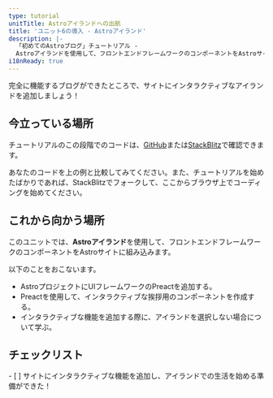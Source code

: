 ```yaml
---
type: tutorial
unitTitle: Astroアイランドへの出航
title: 'ユニット6の導入 - Astroアイランド'
description: |-
  「初めてのAstroブログ」チュートリアル -
  Astroアイランドを使用して、フロントエンドフレームワークのコンポーネントをAstroサイトに組み込む
i18nReady: true
---
```



完全に機能するブログができたところで、サイトにインタラクティブなアイランドを追加しましょう！

## 今立っている場所

チュートリアルのこの段階でのコードは、[GitHub](https://github.com/withastro/blog-tutorial-demo/tree/unit-6/start)または[StackBlitz](https://stackblitz.com/github/withastro/blog-tutorial-demo/tree/unit-6/start?file=src/pages/index.astro)で確認できます。

あなたのコードを上の例と比較してみてください。また、チュートリアルを始めたばかりであれば、StackBlitzでフォークして、ここからブラウザ上でコーディングを始めてください。

## これから向かう場所

このユニットでは、**Astroアイランド**を使用して、フロントエンドフレームワークのコンポーネントをAstroサイトに組み込みます。

以下のことをおこないます。
- AstroプロジェクトにUIフレームワークのPreactを追加する。
- Preactを使用して、インタラクティブな挨拶用のコンポーネントを作成する。
- インタラクティブな機能を追加する際に、アイランドを選択しない場合について学ぶ。


<Box icon="check-list">

## チェックリスト

<Checklist key="interactivity">
- [ ] サイトにインタラクティブな機能を追加し、アイランドでの生活を始める準備ができた！
</Checklist>
</Box>

